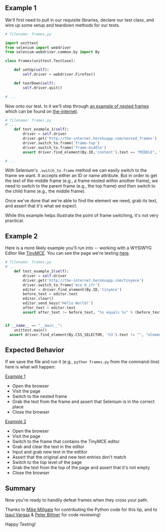 ## Example 1

We'll first need to pull in our requisite libraries, declare our test class, and wire up some setup and teardown methods for our tests.

```python
# filename: frames.py

import unittest
from selenium import webdriver
from selenium.webdriver.common.by import By

class Frames(unittest.TestCase):

    def setUp(self):
        self.driver = webdriver.Firefox()

    def tearDown(self):
        self.driver.quit()

# ...
```

Now onto our test. In it we'll step through [an example of nested frames](http://the-internet.herokuapp.com/nested_frames) which can be found on [the-internet](https://github.com/tourdedave/the-internet).

```python
# filename: frames.py
# ...
    def test_example_1(self):
        driver = self.driver
        driver.get('http://the-internet.herokuapp.com/nested_frames')
        driver.switch_to.frame('frame-top')
        driver.switch_to.frame('frame-middle')
        assert driver.find_element(By.ID,'content').text == "MIDDLE", "content should be MIDDLE"

# ...
```

With Selenium's `.switch_to.frame` method we can easily switch to the frame we want. It accepts either an ID or name attribute. But in order to get the text of the middle frame (e.g., a frame nested within another frame), we need to switch to the parent frame (e.g., the top frame) _and then_ switch to the child frame (e.g., the middle frame).

Once we've done that we're able to find the element we need, grab its text, and assert that it's what we expect.

While this example helps illustrate the point of frame switching, it's not very practical.

## Example 2

Here is a more likely example you'll run into -- working with a WYSIWYG Editor like [TinyMCE](http://www.tinymce.com/). You can see the page we're testing [here](http://the-internet.herokuapp.com/tinymce).

```python
# filename: frames.py
# ...
    def test_example_2(self):
        driver = self.driver
        driver.get('http://the-internet.herokuapp.com/tinymce')
        driver.switch_to.frame('mce_0_ifr')
        editor = driver.find_element(By.ID,'tinymce')
        before_text = editor.text
        editor.clear()
        editor.send_keys('Hello World!')
        after_text = editor.text
        assert after_text != before_text, "%s equals %s" % (before_text, after_text)


if __name__ == "__main__":
    unittest.main()
  assert driver.find_element(By.CSS_SELECTOR, 'h3').text != "", "element should not be empty"
```

## Expected Behavior

If we save the file and run it (e.g., `python frames.py` from the command-line) here is what will happen:

<u>Example 1</u>

+ Open the browser
+ Visit the page
+ Switch to the nested frame
+ Grab the text from the frame and assert that Selenium is in the correct place
+ Close the browser

<u>Example 2</u>

+ Open the browser
+ Visit the page
+ Switch to the frame that contains the TinyMCE editor
+ Grab and clear the text in the editor
+ Input and grab new text in the edtitor
+ Assert that the original and new text entries don't match
+ Switch to the top level of the page
+ Grab the text from the top of the page and assert that it's not empty
+ Close the browser

## Summary

Now you're ready to handily defeat frames when they cross your path.

Thanks to [Mike Millgate](https://github.com/trabulmonkee) for contributing the Python code for this tip, and to [Isaul Vargas](https://github.com/Dude-X) & [Peter Bittner](https://github.com/bittner) for code reviewing!

Happy Testing!
